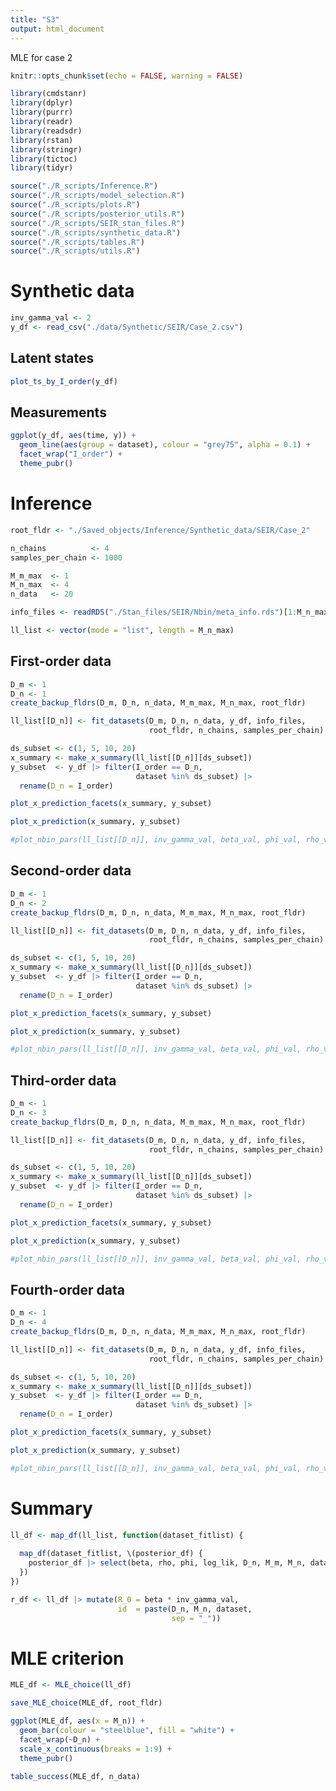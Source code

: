```yaml
---
title: "S3"
output: html_document
---
```


MLE for case 2

```r
knitr::opts_chunk$set(echo = FALSE, warning = FALSE)

library(cmdstanr)
library(dplyr)
library(purrr)
library(readr)
library(readsdr)
library(rstan)
library(stringr)
library(tictoc)
library(tidyr)

source("./R_scripts/Inference.R")
source("./R_scripts/model_selection.R")
source("./R_scripts/plots.R")
source("./R_scripts/posterior_utils.R")
source("./R_scripts/SEIR_stan_files.R")
source("./R_scripts/synthetic_data.R")
source("./R_scripts/tables.R")
source("./R_scripts/utils.R")
```

# Synthetic data

```r
inv_gamma_val <- 2
y_df <- read_csv("./data/Synthetic/SEIR/Case_2.csv")
```

## Latent states

```r
plot_ts_by_I_order(y_df)
```


## Measurements


```r
ggplot(y_df, aes(time, y)) +
  geom_line(aes(group = dataset), colour = "grey75", alpha = 0.1) +
  facet_wrap("I_order") +
  theme_pubr()
```


# Inference

```r
root_fldr <- "./Saved_objects/Inference/Synthetic_data/SEIR/Case_2"

n_chains          <- 4
samples_per_chain <- 1000

M_m_max  <- 1
M_n_max  <- 4
n_data   <- 20

info_files <- readRDS("./Stan_files/SEIR/Nbin/meta_info.rds")[1:M_n_max]

ll_list <- vector(mode = "list", length = M_n_max)
```

## First-order data

```r
D_m <- 1
D_n <- 1
create_backup_fldrs(D_m, D_n, n_data, M_m_max, M_n_max, root_fldr)
```

```r
ll_list[[D_n]] <- fit_datasets(D_m, D_n, n_data, y_df, info_files, 
                               root_fldr, n_chains, samples_per_chain)
```

```r
ds_subset <- c(1, 5, 10, 20)
x_summary <- make_x_summary(ll_list[[D_n]][ds_subset]) 
y_subset  <- y_df |> filter(I_order == D_n,
                            dataset %in% ds_subset) |> 
  rename(D_n = I_order)
```

```r
plot_x_prediction_facets(x_summary, y_subset)
```

```r
plot_x_prediction(x_summary, y_subset)
```

```r
#plot_nbin_pars(ll_list[[D_n]], inv_gamma_val, beta_val, phi_val, rho_val) 
```

## Second-order data

```r
D_m <- 1
D_n <- 2
create_backup_fldrs(D_m, D_n, n_data, M_m_max, M_n_max, root_fldr)
```

```r
ll_list[[D_n]] <- fit_datasets(D_m, D_n, n_data, y_df, info_files, 
                               root_fldr, n_chains, samples_per_chain)
```

```r
ds_subset <- c(1, 5, 10, 20)
x_summary <- make_x_summary(ll_list[[D_n]][ds_subset]) 
y_subset  <- y_df |> filter(I_order == D_n,
                            dataset %in% ds_subset) |> 
  rename(D_n = I_order)
```

```r
plot_x_prediction_facets(x_summary, y_subset)
```

```r
plot_x_prediction(x_summary, y_subset)
```

```r
#plot_nbin_pars(ll_list[[D_n]], inv_gamma_val, beta_val, phi_val, rho_val) 
```

## Third-order data

```r
D_m <- 1
D_n <- 3
create_backup_fldrs(D_m, D_n, n_data, M_m_max, M_n_max, root_fldr)
```

```r
ll_list[[D_n]] <- fit_datasets(D_m, D_n, n_data, y_df, info_files, 
                               root_fldr, n_chains, samples_per_chain)
```

```r
ds_subset <- c(1, 5, 10, 20)
x_summary <- make_x_summary(ll_list[[D_n]][ds_subset]) 
y_subset  <- y_df |> filter(I_order == D_n,
                            dataset %in% ds_subset) |> 
  rename(D_n = I_order)
```

```r
plot_x_prediction_facets(x_summary, y_subset)
```

```r
plot_x_prediction(x_summary, y_subset)
```

```r
#plot_nbin_pars(ll_list[[D_n]], inv_gamma_val, beta_val, phi_val, rho_val) 
```

## Fourth-order data

```r
D_m <- 1
D_n <- 4
create_backup_fldrs(D_m, D_n, n_data, M_m_max, M_n_max, root_fldr)
```

```r
ll_list[[D_n]] <- fit_datasets(D_m, D_n, n_data, y_df, info_files, 
                               root_fldr, n_chains, samples_per_chain)
```

```r
ds_subset <- c(1, 5, 10, 20)
x_summary <- make_x_summary(ll_list[[D_n]][ds_subset]) 
y_subset  <- y_df |> filter(I_order == D_n,
                            dataset %in% ds_subset) |> 
  rename(D_n = I_order)
```

```r
plot_x_prediction_facets(x_summary, y_subset)
```

```r
plot_x_prediction(x_summary, y_subset)
```

```r
#plot_nbin_pars(ll_list[[D_n]], inv_gamma_val, beta_val, phi_val, rho_val) 
```

# Summary

```r
ll_df <- map_df(ll_list, function(dataset_fitlist) {
  
  map_df(dataset_fitlist, \(posterior_df) {
    posterior_df |> select(beta, rho, phi, log_lik, D_n, M_m, M_n, dataset)
  })
})
```

```r
r_df <- ll_df |> mutate(R_0 = beta * inv_gamma_val,
                        id  = paste(D_n, M_n, dataset,
                                    sep = "_"))
```

# MLE criterion

```r
MLE_df <- MLE_choice(ll_df)

save_MLE_choice(MLE_df, root_fldr)
```

```r
ggplot(MLE_df, aes(x = M_n)) +
  geom_bar(colour = "steelblue", fill = "white") +
  facet_wrap(~D_n) +
  scale_x_continuous(breaks = 1:9) +
  theme_pubr()
```

```r
table_success(MLE_df, n_data)
```